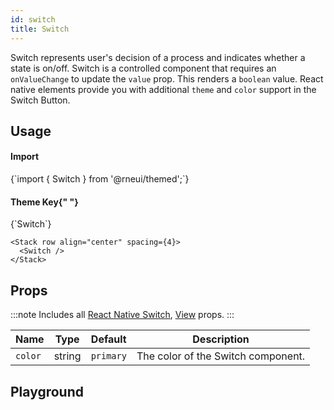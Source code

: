 ```yaml
---
id: switch
title: Switch
---
```



<IconsStyle />

Switch represents user's decision of a process and indicates whether a state is on/off.
Switch is a controlled component that requires an `onValueChange` to update the `value` prop.
This renders a `boolean` value. React native elements provide you with additional `theme` and `color` support in the Switch Button.

## Usage

<div class="row inline-flex-center">
  <div class="col col--3">
    <h4>Import</h4>
  </div>
  <div class="col col--9">
    <CodeBlock>{`import { Switch } from '@rneui/themed';`}</CodeBlock>
  </div>
  <div class="col col--3">
    <h4>
      Theme Key{" "}
      <a href="../customizing#using-themeprovider">
        <BiInfoCircle />
      </a>
    </h4>
  </div>
  <div class="col col--9">
    <CodeBlock>{`Switch`}</CodeBlock>
  </div>
</div>

```tsx live
<Stack row align="center" spacing={4}>
  <Switch />
</Stack>
```

<Usage />

## Props

:::note
Includes all [React Native Switch](https://reactnative.dev/docs/switch.html#props), [View](https://reactnative.dev/docs/view#props) props.
:::

<div class='table-responsive'>

| Name    | Type   | Default   | Description                        |
| ------- | ------ | --------- | ---------------------------------- |
| `color` | string | `primary` | The color of the Switch component. |

</div>

## Playground

<Play />

